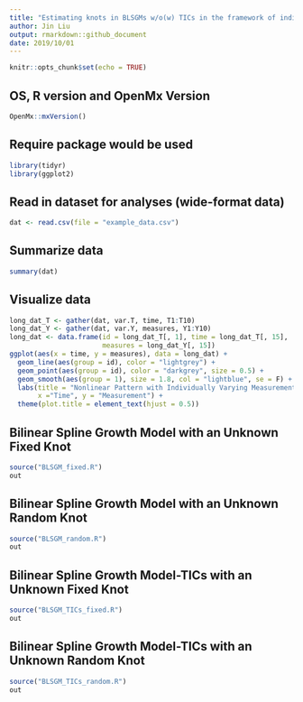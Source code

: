 ```yaml
---
title: "Estimating knots in BLSGMs w/o(w) TICs in the framework of individual measurement occasions"
author: Jin Liu
output: rmarkdown::github_document
date: 2019/10/01
---
```


```r
knitr::opts_chunk$set(echo = TRUE)
```

## OS, R version and OpenMx Version
```r
OpenMx::mxVersion()
```

## Require package would be used
```r
library(tidyr)
library(ggplot2)
```

## Read in dataset for analyses (wide-format data)
```r
dat <- read.csv(file = "example_data.csv")
```

## Summarize data
```r
summary(dat)
```

## Visualize data
```r
long_dat_T <- gather(dat, var.T, time, T1:T10)
long_dat_Y <- gather(dat, var.Y, measures, Y1:Y10)
long_dat <- data.frame(id = long_dat_T[, 1], time = long_dat_T[, 15],
                       measures = long_dat_Y[, 15])
ggplot(aes(x = time, y = measures), data = long_dat) +
  geom_line(aes(group = id), color = "lightgrey") +
  geom_point(aes(group = id), color = "darkgrey", size = 0.5) +
  geom_smooth(aes(group = 1), size = 1.8, col = "lightblue", se = F) + 
  labs(title = "Nonlinear Pattern with Individually Varying Measurement Time",
       x ="Time", y = "Measurement") + 
  theme(plot.title = element_text(hjust = 0.5))
```

## Bilinear Spline Growth Model with an Unknown Fixed Knot
```r
source("BLSGM_fixed.R")
out
```

## Bilinear Spline Growth Model with an Unknown Random Knot
```r
source("BLSGM_random.R")
out
```

## Bilinear Spline Growth Model-TICs with an Unknown Fixed Knot
```r
source("BLSGM_TICs_fixed.R")
out
```

## Bilinear Spline Growth Model-TICs with an Unknown Random Knot
```r
source("BLSGM_TICs_random.R")
out
```
